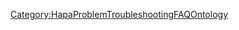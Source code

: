 <includeonly>{{METADATA|Keywords={{{HasKeyword|}}}|HasEntityTitle={{{HasEntityTitle}}}|HasEntityBlurb={{{HasEntityBlurb|}}}|HasEntityType=FAQ}}
</includeonly>
<noinclude>[[Category:HapaProblemTroubleshootingFAQOntology]]</noinclude>
